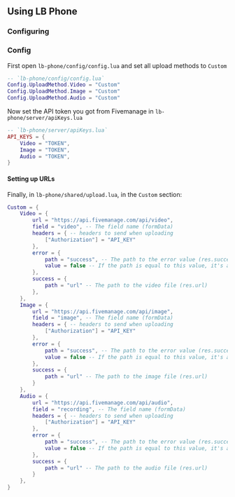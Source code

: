 ## Using LB Phone

### Configuring

### Config

First open `lb-phone/config/config.lua` and set all upload methods to `Custom`

```lua
-- `lb-phone/config/config.lua`
Config.UploadMethod.Video = "Custom"
Config.UploadMethod.Image = "Custom"
Config.UploadMethod.Audio = "Custom"
```

Now set the API token you got from Fivemanage in `lb-phone/server/apiKeys.lua`

```lua
-- `lb-phone/server/apiKeys.lua`
API_KEYS = {
    Video = "TOKEN",
    Image = "TOKEN",
    Audio = "TOKEN",
}
```

#### Setting up URLs

Finally, in `lb-phone/shared/upload.lua`, in the `Custom` section:
```lua
Custom = {
    Video = {
        url = "https://api.fivemanage.com/api/video",
        field = "video", -- The field name (formData)
        headers = { -- headers to send when uploading
            ["Authorization"] = "API_KEY"
        },
        error = {
            path = "success", -- The path to the error value (res.success)
            value = false -- If the path is equal to this value, it's an error
        },
        success = {
            path = "url" -- The path to the video file (res.url)
        },
    },
    Image = {
        url = "https://api.fivemanage.com/api/image",
        field = "image", -- The field name (formData)
        headers = { -- headers to send when uploading
            ["Authorization"] = "API_KEY"
        },
        error = {
            path = "success", -- The path to the error value (res.success)
            value = false -- If the path is equal to this value, it's an error
        },
        success = {
            path = "url" -- The path to the image file (res.url)
        }
    },
    Audio = {
        url = "https://api.fivemanage.com/api/audio",
        field = "recording", -- The field name (formData)
        headers = { -- headers to send when uploading
            ["Authorization"] = "API_KEY"
        },
        error = {
            path = "success", -- The path to the error value (res.success)
            value = false -- If the path is equal to this value, it's an error
        },
        success = {
            path = "url" -- The path to the audio file (res.url)
        }
    },
}
```